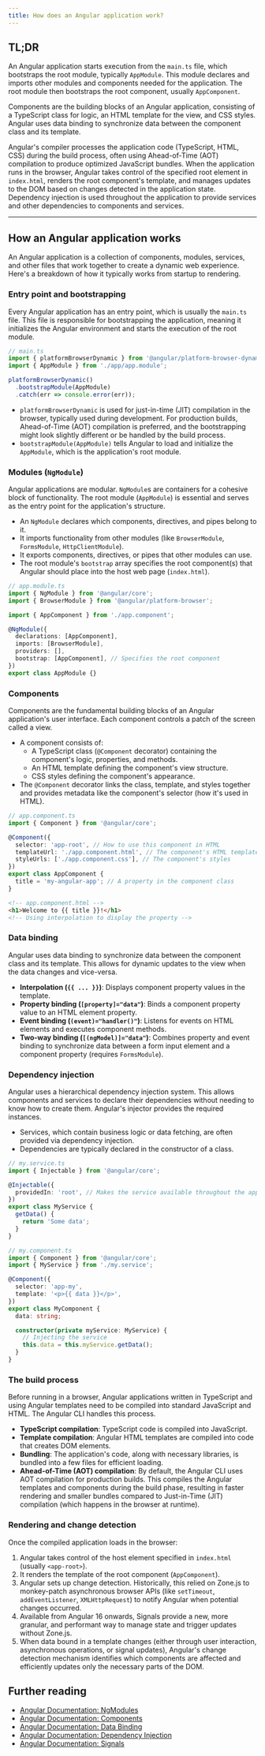 ```yaml
---
title: How does an Angular application work?
---
```


## TL;DR

An Angular application starts execution from the `main.ts` file, which bootstraps the root module, typically `AppModule`. This module declares and imports other modules and components needed for the application. The root module then bootstraps the root component, usually `AppComponent`.

Components are the building blocks of an Angular application, consisting of a TypeScript class for logic, an HTML template for the view, and CSS styles. Angular uses data binding to synchronize data between the component class and its template.

Angular's compiler processes the application code (TypeScript, HTML, CSS) during the build process, often using Ahead-of-Time (AOT) compilation to produce optimized JavaScript bundles. When the application runs in the browser, Angular takes control of the specified root element in `index.html`, renders the root component's template, and manages updates to the DOM based on changes detected in the application state. Dependency injection is used throughout the application to provide services and other dependencies to components and services.

---

## How an Angular application works

An Angular application is a collection of components, modules, services, and other files that work together to create a dynamic web experience. Here's a breakdown of how it typically works from startup to rendering.

### Entry point and bootstrapping

Every Angular application has an entry point, which is usually the `main.ts` file. This file is responsible for bootstrapping the application, meaning it initializes the Angular environment and starts the execution of the root module.

```typescript
// main.ts
import { platformBrowserDynamic } from '@angular/platform-browser-dynamic';
import { AppModule } from './app/app.module';

platformBrowserDynamic()
  .bootstrapModule(AppModule)
  .catch(err => console.error(err));
```

- `platformBrowserDynamic` is used for just-in-time (JIT) compilation in the browser, typically used during development. For production builds, Ahead-of-Time (AOT) compilation is preferred, and the bootstrapping might look slightly different or be handled by the build process.
- `bootstrapModule(AppModule)` tells Angular to load and initialize the `AppModule`, which is the application's root module.

### Modules (`NgModule`)

Angular applications are modular. `NgModule`s are containers for a cohesive block of functionality. The root module (`AppModule`) is essential and serves as the entry point for the application's structure.

- An `NgModule` declares which components, directives, and pipes belong to it.
- It imports functionality from other modules (like `BrowserModule`, `FormsModule`, `HttpClientModule`).
- It exports components, directives, or pipes that other modules can use.
- The root module's `bootstrap` array specifies the root component(s) that Angular should place into the host web page (`index.html`).

```typescript
// app.module.ts
import { NgModule } from '@angular/core';
import { BrowserModule } from '@angular/platform-browser';

import { AppComponent } from './app.component';

@NgModule({
  declarations: [AppComponent],
  imports: [BrowserModule],
  providers: [],
  bootstrap: [AppComponent], // Specifies the root component
})
export class AppModule {}
```

### Components

Components are the fundamental building blocks of an Angular application's user interface. Each component controls a patch of the screen called a view.

- A component consists of:
  - A TypeScript class (`@Component` decorator) containing the component's logic, properties, and methods.
  - An HTML template defining the component's view structure.
  - CSS styles defining the component's appearance.
- The `@Component` decorator links the class, template, and styles together and provides metadata like the component's selector (how it's used in HTML).

```typescript
// app.component.ts
import { Component } from '@angular/core';

@Component({
  selector: 'app-root', // How to use this component in HTML
  templateUrl: './app.component.html', // The component's HTML template
  styleUrls: ['./app.component.css'], // The component's styles
})
export class AppComponent {
  title = 'my-angular-app'; // A property in the component class
}
```

```html
<!-- app.component.html -->
<h1>Welcome to {{ title }}!</h1>
<!-- Using interpolation to display the property -->
```

### Data binding

Angular uses data binding to synchronize data between the component class and its template. This allows for dynamic updates to the view when the data changes and vice-versa.

- **Interpolation (`{{ ... }}`)**: Displays component property values in the template.
- **Property binding (`[property]="data"`)**: Binds a component property value to an HTML element property.
- **Event binding (`(event)="handler()"`)**: Listens for events on HTML elements and executes component methods.
- **Two-way binding (`[(ngModel)]="data"`)**: Combines property and event binding to synchronize data between a form input element and a component property (requires `FormsModule`).

### Dependency injection

Angular uses a hierarchical dependency injection system. This allows components and services to declare their dependencies without needing to know how to create them. Angular's injector provides the required instances.

- Services, which contain business logic or data fetching, are often provided via dependency injection.
- Dependencies are typically declared in the constructor of a class.

```typescript
// my.service.ts
import { Injectable } from '@angular/core';

@Injectable({
  providedIn: 'root', // Makes the service available throughout the app
})
export class MyService {
  getData() {
    return 'Some data';
  }
}
```

```typescript
// my.component.ts
import { Component } from '@angular/core';
import { MyService } from './my.service';

@Component({
  selector: 'app-my',
  template: '<p>{{ data }}</p>',
})
export class MyComponent {
  data: string;

  constructor(private myService: MyService) {
    // Injecting the service
    this.data = this.myService.getData();
  }
}
```

### The build process

Before running in a browser, Angular applications written in TypeScript and using Angular templates need to be compiled into standard JavaScript and HTML. The Angular CLI handles this process.

- **TypeScript compilation**: TypeScript code is compiled into JavaScript.
- **Template compilation**: Angular HTML templates are compiled into code that creates DOM elements.
- **Bundling**: The application's code, along with necessary libraries, is bundled into a few files for efficient loading.
- **Ahead-of-Time (AOT) compilation**: By default, the Angular CLI uses AOT compilation for production builds. This compiles the Angular templates and components during the build phase, resulting in faster rendering and smaller bundles compared to Just-in-Time (JIT) compilation (which happens in the browser at runtime).

### Rendering and change detection

Once the compiled application loads in the browser:

1.  Angular takes control of the host element specified in `index.html` (usually `<app-root>`).
2.  It renders the template of the root component (`AppComponent`).
3.  Angular sets up change detection. Historically, this relied on Zone.js to monkey-patch asynchronous browser APIs (like `setTimeout`, `addEventListener`, `XMLHttpRequest`) to notify Angular when potential changes occurred.
4.  Available from Angular 16 onwards, Signals provide a new, more granular, and performant way to manage state and trigger updates without Zone.js.
5.  When data bound in a template changes (either through user interaction, asynchronous operations, or signal updates), Angular's change detection mechanism identifies which components are affected and efficiently updates only the necessary parts of the DOM.

## Further reading

- [Angular Documentation: NgModules](https://angular.dev/guide/ngmodules)
- [Angular Documentation: Components](https://angular.dev/guide/components)
- [Angular Documentation: Data Binding](https://angular.dev/guide/templates/binding)
- [Angular Documentation: Dependency Injection](https://angular.dev/guide/di)
- [Angular Documentation: Signals](https://angular.dev/guide/signals)
